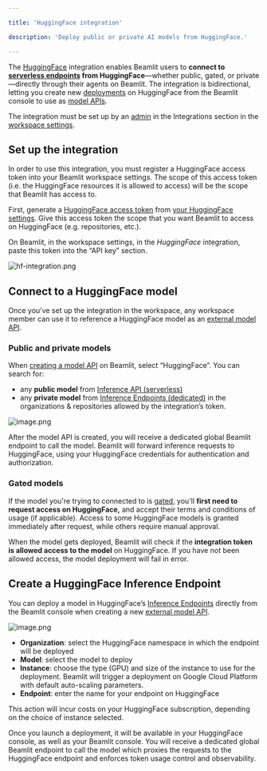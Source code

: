 ```yaml
---

title: 'HuggingFace integration'

description: 'Deploy public or private AI models from HuggingFace.'

---
```


The [HuggingFace](https://huggingface.co/) integration enables Beamlit users to **connect to [serverless endpoints](https://huggingface.co/docs/api-inference/en/index) from HuggingFace**—whether public, gated, or private—directly through their agents on Beamlit. The integration is bidirectional, letting you create new [deployments](https://huggingface.co/docs/inference-endpoints/index) on HuggingFace from the Beamlit console to use as [model APIs](../Models/External-model-apis).

The integration must be set up by an [admin](../Security/Workspace-access-control%2013847e47b1ea8151bd43efeccf5defe0) in the Integrations section in the [workspace settings](../Security/Workspace-access-control).

## Set up the integration

In order to use this integration, you must register a HuggingFace access token into your Beamlit workspace settings. The scope of this access token (i.e. the HuggingFace resources it is allowed to access) will be the scope that Beamlit has access to.

First, generate a [HuggingFace access token](https://huggingface.co/docs/hub/security-tokens) from [your HuggingFace settings](https://huggingface.co/settings/tokens). Give this access token the scope that you want Beamlit to access on HuggingFace (e.g. repositories, etc.). 

On Beamlit, in the workspace settings, in the *HuggingFace* integration, paste this token into the “API key” section.

![hf-integration.png](HuggingFace/hf-integration.png)

## Connect to a HuggingFace model

Once you’ve set up the integration in the workspace, any workspace member can use it to reference a HuggingFace model as an [external model API](../Models/External-model-apis).

### Public and private models

When [creating a model API](../Models/Overview) on Beamlit, select “HuggingFace”. You can search for:

- any **public model** from [Inference API (serverless)](https://huggingface.co/docs/api-inference/index)
- any **private model** from [Inference Endpoints (dedicated)](https://huggingface.co/docs/inference-endpoints/index) in the organizations & repositories allowed by the integration’s token.

![image.png](HuggingFace/image.png)

After the model API is created, you will receive a dedicated global Beamlit endpoint to call the model. Beamlit will forward inference requests to HuggingFace, using your HuggingFace credentials for authentication and authorization.

### Gated models

If the model you're trying to connected to is [gated](https://huggingface.co/docs/hub/models-gated), you'll **first need to request access on HuggingFace,** and accept their terms and conditions of usage (if applicable). Access to some HuggingFace models is granted immediately after request, while others require manual approval.

When the model gets deployed, Beamlit will check if the **integration token is allowed access to the model** on HuggingFace. If you have not been allowed access, the model deployment will fail in error. 

## Create a HuggingFace Inference Endpoint

You can deploy a model in HuggingFace’s [Inference Endpoints](https://huggingface.co/docs/inference-endpoints/index) directly from the Beamlit console when creating a new [external model API](../Models/External-model-apis).

![image.png](HuggingFace/image%201.png)

- **Organization**: select the HuggingFace namespace in which the endpoint will be deployed
- **Model**: select the model to deploy
- **Instance**: choose the type (GPU) and size of the instance to use for the deployment. Beamlit will trigger a deployment on Google Cloud Platform with default auto-scaling parameters.
- **Endpoint**: enter the name for your endpoint on HuggingFace

<Warning>This action will incur costs on your HuggingFace subscription, depending on the choice of instance selected.</Warning>

Once you launch a deployment, it will be available in your HuggingFace console, as well as your Beamlit console. You will receive a dedicated global Beamlit endpoint to call the model which proxies the requests to the HuggingFace endpoint and enforces token usage control and observability.